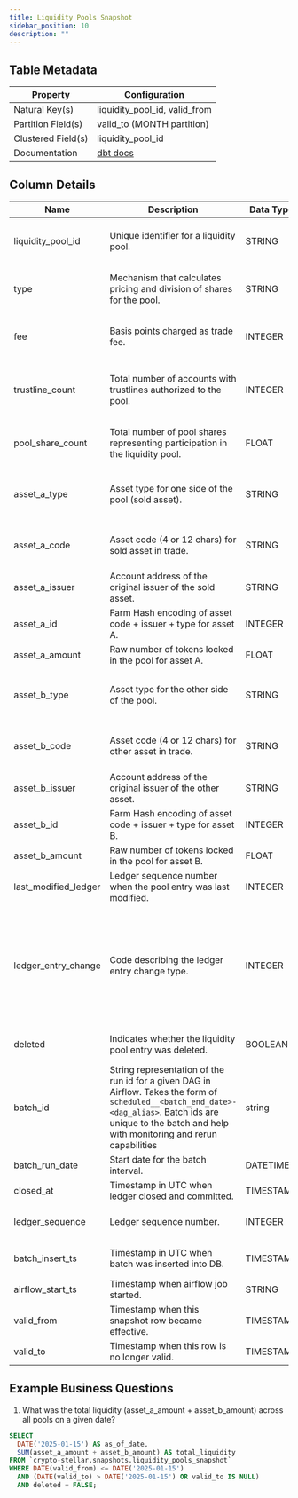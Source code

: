 ```yaml
---
title: Liquidity Pools Snapshot
sidebar_position: 10
description: ""
---
```


<div className="scoped-data-dictionary-table">

## Table Metadata

| Property | Configuration |
| --- | --- |
| Natural Key(s) | liquidity_pool_id, valid_from |
| Partition Field(s) | valid_to (MONTH partition) |
| Clustered Field(s) | liquidity_pool_id |
| Documentation | [dbt docs](http://www.stellar-dbt-docs.com/#!/model/model.stellar_dbt_public.liquidity_pools_snapshot) |

## Column Details

| Name | Description | Data Type | Domain Values | Required? | Notes |
| --- | --- | --- | --- | --- | --- |
| liquidity_pool_id | Unique identifier for a liquidity pool. | STRING |  | Yes | Natural Key. Cluster Field. Cannot be duplicated for same asset pair. |
| type | Mechanism that calculates pricing and division of shares for the pool. | STRING | constant_product | Yes | Initially only constant product pools are supported. See [Cap-38](https://github.com/stellar/stellar-protocol/blob/master/core/cap-0038.md). |
| fee | Basis points charged as trade fee. | INTEGER | Default = 30 | Yes | Fees are distributed immediately to accounts as transactions complete. |
| trustline_count | Total number of accounts with trustlines authorized to the pool. | INTEGER |  | Yes | Revoking authorization on an asset will withdraw accounts from all pools with that asset. |
| pool_share_count | Total number of pool shares representing participation in the liquidity pool. | FLOAT |  | Yes | Shares are not transferable. Can only be adjusted via deposit/withdraw. |
| asset_a_type | Asset type for one side of the pool (sold asset). | STRING | <ul><li>credit_alphanum4</li><li>credit_alphanum12</li><li>native</li></ul> | Yes | XLM has type = 'native'. No asset code/issuer. |
| asset_a_code | Asset code (4 or 12 chars) for sold asset in trade. | STRING |  | No | Asset codes alone are not unique. Combination with issuer + type is unique. |
| asset_a_issuer | Account address of the original issuer of the sold asset. | STRING |  | No |  |
| asset_a_id | Farm Hash encoding of asset code + issuer + type for asset A. | INTEGER |  | No |  |
| asset_a_amount | Raw number of tokens locked in the pool for asset A. | FLOAT |  | Yes |  |
| asset_b_type | Asset type for the other side of the pool. | STRING | <ul><li>credit_alphanum4</li><li>credit_alphanum12</li><li>native</li></ul> | Yes | XLM has type = 'native'. |
| asset_b_code | Asset code (4 or 12 chars) for other asset in trade. | STRING |  | No | Asset codes alone are not unique. Combination with issuer + type is unique. |
| asset_b_issuer | Account address of the original issuer of the other asset. | STRING |  | No |  |
| asset_b_id | Farm Hash encoding of asset code + issuer + type for asset B. | INTEGER |  | No |  |
| asset_b_amount | Raw number of tokens locked in the pool for asset B. | FLOAT |  | Yes |  |
| last_modified_ledger | Ledger sequence number when the pool entry was last modified. | INTEGER |  | Yes | Natural Key. Cluster Field. Deletion does not count as modification. |
| ledger_entry_change | Code describing the ledger entry change type. | INTEGER | <ul><li>0 - Ledger Entry Created</li><li>1 - Ledger Entry Updated</li><li>2 - Ledger Entry Deleted</li><li>3 - Ledger Entry State (value of the entry)</li></ul> | Yes | Updates not valid for claimable balances. |
| deleted | Indicates whether the liquidity pool entry was deleted. | BOOLEAN | true, false | Yes | Deleted entries cannot be recovered; history is maintained. |
| batch_id | String representation of the run id for a given DAG in Airflow. Takes the form of `scheduled__<batch_end_date>-<dag_alias>`. Batch ids are unique to the batch and help with monitoring and rerun capabilities | string |  | Yes |  |
| batch_run_date | Start date for the batch interval. | DATETIME |  | Yes | Proxy for closed_at. |
| closed_at | Timestamp in UTC when ledger closed and committed. | TIMESTAMP |  | Yes | Ledgers close ~every 5 seconds. |
| ledger_sequence | Ledger sequence number. | INTEGER |  | Yes | Represents order of ledger within Stellar blockchain. |
| batch_insert_ts | Timestamp in UTC when batch was inserted into DB. | TIMESTAMP |  | Yes | Used for engineering/debugging, not analysis. |
| airflow_start_ts | Timestamp when airflow job started. | STRING |  | Yes | Helps detect backfill loads. |
| valid_from | Timestamp when this snapshot row became effective. | TIMESTAMP |  | Yes | Helps track changes over time. |
| valid_to | Timestamp when this row is no longer valid. | TIMESTAMP |  | No | Null = still active. |

## Example Business Questions

1. What was the total liquidity (asset_a_amount + asset_b_amount) across all pools on a given date?

```sql
SELECT
  DATE('2025-01-15') AS as_of_date,
  SUM(asset_a_amount + asset_b_amount) AS total_liquidity
FROM `crypto-stellar.snapshots.liquidity_pools_snapshot`
WHERE DATE(valid_from) <= DATE('2025-01-15')
  AND (DATE(valid_to) > DATE('2025-01-15') OR valid_to IS NULL)
  AND deleted = FALSE;
```

</div>
